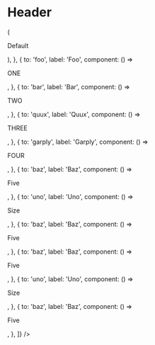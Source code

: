 
<Meta title="UI/Tab" component={Tabs} />

# Header

<Preview>
  <Story name="Demo">
    <div style={{ marginTop: '2rem' }}>
      <Tabs
        root="/"
        views={[
          {
            to: '/',
            label: 'Entry',
            component: () => (
              <p style={{ height: '200vh' }}>Default</p>
            ),
          },
          {
            to: 'foo',
            label: 'Foo',
            component: () => <p>ONE</p>,
          },
          {
            to: 'bar',
            label: 'Bar',
            component: () => <p>TWO</p>,
          },
          {
            to: 'quux',
            label: 'Quux',
            component: () => <p>THREE</p>,
          },
          {
            to: 'garply',
            label: 'Garply',
            component: () => <p>FOUR</p>,
          },
          {
            to: 'baz',
            label: 'Baz',
            component: () => <p>Five</p>,
          },
          {
            to: 'uno',
            label: 'Uno',
            component: () => <p>Size</p>,
          },
          {
            to: 'baz',
            label: 'Baz',
            component: () => <p>Five</p>,
          },
          {
            to: 'baz',
            label: 'Baz',
            component: () => <p>Five</p>,
          },
          {
            to: 'uno',
            label: 'Uno',
            component: () => <p>Size</p>,
          },
          {
            to: 'baz',
            label: 'Baz',
            component: () => <p>Five</p>,
          },
        ]}
      />
    </div>
  </Story>
</Preview>
